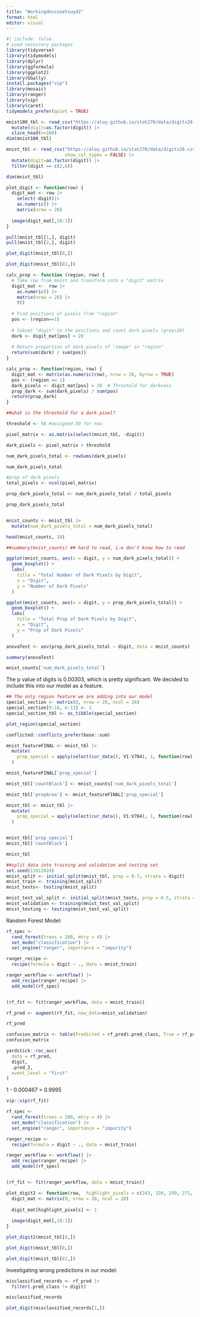 ```yaml
---
title: "Workingdoccasetsuyd2"
format: html
editor: visual
---
```


```r
#| include: false
# Load necessary packages
library(tidyverse)
library(tidymodels)
library(dplyr)
library(ggformula)
library(ggplot2) 
library(GGally)
install.packages("vip")
library(mosaic)
library(ranger)
library(vip)
library(caret)
tidymodels_prefer(quiet = TRUE) 
```

```r
mnist100_tbl <- read_csv("https://aloy.github.io/stat270/data/digits26.csv", show_col_types = FALSE) |>
  mutate(digit=as.factor(digit)) |>
  slice_head(n=100)
dim(mnist100_tbl)

mnist_tbl <- read_csv("https://aloy.github.io/stat270/data/digits26.csv", 
                      show_col_types = FALSE) |> 
  mutate(digit=as.factor(digit)) |>
  filter(digit == c(2,6))

dim(mnist_tbl)
```

```r
plot_digit <- function(row) {
  digit_mat <- row |>
    select(-digit)|>
    as.numeric() |>
    matrix(nrow = 28)
  
  image(digit_mat[,28:1])
}
```

```r
pull(mnist_tbl[1,], digit)
pull(mnist_tbl[2,], digit)
```

```r
plot_digit(mnist_tbl[8,])

plot_digit(mnist_tbl[81,])
```
```r
calc_prop <- function (region, row) {
  # Take row from mnist and transform into a "digit" matrix
  digit_mat <-  row |>
    as.numeric() |>
    matrix(nrow = 28) |>
    t()
  
  # Find positions of pixels from "region"
  pos <- (region==1)
  
  # Subset "digit" to the positions and count dark pixels (grey>20)
  dark <- digit_mat[pos] > 20 
  
  # Return proportion of dark pixels of "image" in "region"
  return(sum(dark) / sum(pos))
}
```

```r
calc_prop <- function(region, row) {
  digit_mat <- matrix(as.numeric(row), nrow = 28, byrow = TRUE)
  pos <- (region == 1)
  dark_pixels <- digit_mat[pos] > 20  # Threshold for darkness
  prop_dark <- sum(dark_pixels) / sum(pos)
  return(prop_dark)
}

```

```r
##what is the threshold for a dark pixel? 

threshold <- 50 #assigned 50 for now

pixel_matrix <- as.matrix(select(mnist_tbl, -digit))

dark_pixels <- pixel_matrix > threshold

num_dark_pixels_total <- rowSums(dark_pixels)

num_dark_pixels_total

#prop of dark pixels
total_pixels <- ncol(pixel_matrix)

prop_dark_pixels_total <- num_dark_pixels_total / total_pixels 

prop_dark_pixels_total


mnist_counts <- mnist_tbl |>
  mutate(num_dark_pixels_total = num_dark_pixels_total)

head(mnist_counts, 10)

##summary(mnist_counts) ## hard to read, i.e don't know how to read 

ggplot(mnist_counts, aes(x = digit, y = num_dark_pixels_total)) +
  geom_boxplot() +
  labs(
    title = "Total Number of Dark Pixels by Digit",
    x = "Digit",
    y = "Number of Dark Pixels"
  )

ggplot(mnist_counts, aes(x = digit, y = prop_dark_pixels_total)) +
  geom_boxplot() +
  labs(
    title = "Total Prop of Dark Pixels by Digit",
    x = "Digit",
    y = "Prop of Dark Pixels"
  )

anovaTest <- aov(prop_dark_pixels_total ~ digit, data = mnist_counts)

summary(anovaTest)

```


```r
mnist_counts['num_dark_pixels_total']
```

The p value of digits is 0.00303, which is pretty significant. We decided to include this into our model as a feature.
```r
## The only region feature we are adding into our model
special_section <- matrix(0, nrow = 28, ncol = 28)
special_section[9:16, 6:13] <- 1
special_section_tbl <- as_tibble(special_section)

plot_region(special_section)
```


```r

conflicted::conflicts_prefer(base::sum)

mnist_featureFINAL <- mnist_tbl |>
  mutate(
    prop_special = apply(select(cur_data(), V1:V784), 1, function(row) calc_prop(special_section, row)) 
  )

mnist_featureFINAL['prop_special']
```

```r
mnist_tbl['countBlack'] <- mnist_counts['num_dark_pixels_total']

mnist_tbl['propArea'] <- mnist_featureFINAL['prop_special']

mnist_tbl <- mnist_tbl |>
  mutate(
    prop_special = apply(select(cur_data(), V1:V784), 1, function(row) calc_prop(special_section, row))
  )


mnist_tbl['prop_special']
mnist_tbl['countBlack']

```

```r
mnist_tbl
```

```r
##split data into training and validation and testing set 
set.seed(11012024)
mnist_split <- initial_split(mnist_tbl, prop = 0.7, strata = digit)
mnist_train <- training(mnist_split)
mnist_tests<- testing(mnist_split)

mnist_test_val_split <- initial_split(mnist_tests, prop = 0.5, strata = digit)
mnist_validation <- training(mnist_test_val_split)
mnist_testing <- testing(mnist_test_val_split)

```

Random Forest Model:
```r
rf_spec <- 
  rand_forest(trees = 200, mtry = 4) |>
  set_mode("classification") |>
  set_engine("ranger", importance = "impurity")

ranger_recipe <- 
  recipe(formula = digit ~ ., data = mnist_train)

ranger_workflow <- workflow() |>
  add_recipe(ranger_recipe) |>
  add_model(rf_spec) 


(rf_fit <- fit(ranger_workflow, data = mnist_train))
```

```r
rf_pred <- augment(rf_fit, new_data=mnist_validation)
```

```r
rf_pred
```

```r
confusion_matrix <- table(Predicted = rf_pred$.pred_class, True = rf_pred$digit)
confusion_matrix
```


```r
yardstick::roc_auc(
  data = rf_pred,
  digit,
  .pred_2,
  event_level = "first"
)
```
1 - 0.000467 = 0.9995


```r
vip::vip(rf_fit)
```

```r
rf_spec <- 
  rand_forest(trees = 200, mtry = 4) |>
  set_mode("classification") |>
  set_engine("ranger", importance = "impurity")

ranger_recipe <- 
  recipe(formula = digit ~ ., data = mnist_train)

ranger_workflow <- workflow() |>
  add_recipe(ranger_recipe) |>
  add_model(rf_spec) 


(rf_fit <- fit(ranger_workflow, data = mnist_train))
```


```r
plot_digit2 <- function(row,  highlight_pixels = c(243, 320, 299, 271, 376, 374, 346, 319, 348)) {
  digit_mat <- matrix(0, nrow = 28, ncol = 28)
  
  digit_mat[highlight_pixels] <- 1
  
  image(digit_mat[,28:1])
}
```

```r
plot_digit2(mnist_tbl[8,])
```


```r
plot_digit(mnist_tbl[8,])

plot_digit(mnist_tbl[81,])
```

Investigating wrong predictions in our model:
```r
misclassified_records <- rf_pred |>
  filter(.pred_class != digit)

misclassified_records
```
```r
plot_digit(misclassified_records[1,])
```

  

